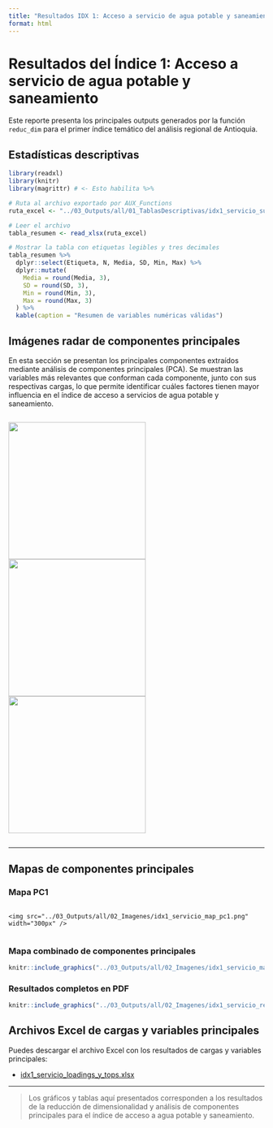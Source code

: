```yaml
---
title: "Resultados IDX 1: Acceso a servicio de agua potable y saneamiento"
format: html
---
```


# Resultados del Índice 1: Acceso a servicio de agua potable y saneamiento

Este reporte presenta los principales outputs generados por la función `reduc_dim` para el primer índice temático del análisis regional de Antioquia.

## Estadísticas descriptivas

```r
library(readxl)
library(knitr)
library(magrittr) # <- Esto habilita %>%

# Ruta al archivo exportado por AUX_Functions
ruta_excel <- "../03_Outputs/all/01_TablasDescriptivas/idx1_servicio_summary_labels.xlsx"

# Leer el archivo
tabla_resumen <- read_xlsx(ruta_excel)

# Mostrar la tabla con etiquetas legibles y tres decimales
tabla_resumen %>%
  dplyr::select(Etiqueta, N, Media, SD, Min, Max) %>%
  dplyr::mutate(
    Media = round(Media, 3),
    SD = round(SD, 3),
    Min = round(Min, 3),
    Max = round(Max, 3)
  ) %>%
  kable(caption = "Resumen de variables numéricas válidas")
```


## Imágenes radar de componentes principales

En esta sección se presentan los principales componentes extraídos mediante análisis de componentes principales (PCA). Se muestran las variables más relevantes que conforman cada componente, junto con sus respectivas cargas, lo que permite identificar cuáles factores tienen mayor influencia en el índice de acceso a servicios de agua potable y saneamiento.

<div style="display: flex; gap: 10px; justify-content: center; align-items: center;">
  <img src="../03_Outputs/all/idx1_servicio_radar_PC1.png" width="270px" />
  <img src="../03_Outputs/all/idx1_servicio_radar_PC2.png" width="270px" />
  <img src="../03_Outputs/all/idx1_servicio_radar_PC3.png" width="270px" />
</div>

---

## Mapas de componentes principales

### Mapa PC1
<div style="display: flex; gap: 10px; justify-content: center; align-items: center;">
    <img src="../03_Outputs/all/02_Imagenes/idx1_servicio_map_pc1.png" width="300px" />
</div>

### Mapa combinado de componentes principales
```r
knitr::include_graphics("../03_Outputs/all/02_Imagenes/idx1_servicio_map_pcall.png")
```

### Resultados completos en PDF
```r
knitr::include_graphics("../03_Outputs/all/02_Imagenes/idx1_servicio_results.png")
```

## Archivos Excel de cargas y variables principales

Puedes descargar el archivo Excel con los resultados de cargas y variables principales:

- [idx1_servicio_loadings_y_tops.xlsx](../03_Outputs/all/idx1_servicio_loadings_y_tops.xlsx)

---

> Los gráficos y tablas aquí presentados corresponden a los resultados de la reducción de dimensionalidad y análisis de componentes principales para el índice de acceso a agua potable y saneamiento.
